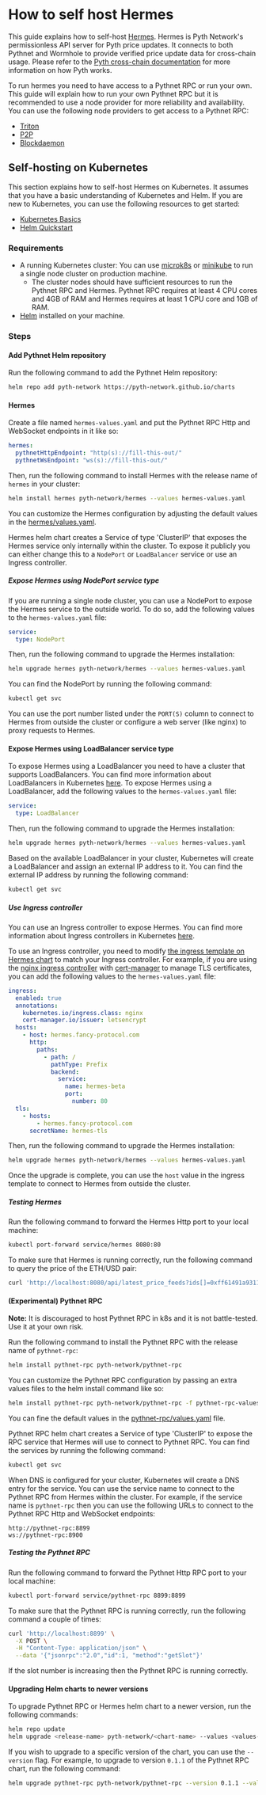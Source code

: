 # How to self host Hermes

This guide explains how to self-host [Hermes](../documentation/pythnet-price-feeds/hermes.mdx). Hermes is Pyth Network's permissionless API server for Pyth price updates.
It connects to both Pythnet and Wormhole to provide verified price update data for cross-chain usage. Please refer to the
[Pyth cross-chain documentation](https://pyth-network.gitbook.io/pyth-network/pyth-cross-chain) for more information on how Pyth works.

To run hermes you need to have access to a Pythnet RPC or run your own. This guide will explain how to run your own Pythnet RPC but it is recommended to use a node provider for more reliability and availability.
You can use the following node providers to get access to a Pythnet RPC:

- [Triton](https://triton.one)
- [P2P](https://p2p.org)
- [Blockdaemon](https://blockdaemon.com/)

## Self-hosting on Kubernetes

This section explains how to self-host Hermes on Kubernetes. It assumes that you have a basic understanding of Kubernetes and Helm. If you are new to Kubernetes, you can use the
following resources to get started:

- [Kubernetes Basics](https://kubernetes.io/docs/tutorials/kubernetes-basics/)
- [Helm Quickstart](https://helm.sh/docs/intro/quickstart/)

### Requirements

- A running Kubernetes cluster: You can use [microk8s](https://microk8s.io/) or [minikube](https://minikube.sigs.k8s.io/docs/) to run a single node cluster on production machine.
  - The cluster nodes should have sufficient resources to run the Pythnet RPC and Hermes. Pythnet RPC requires at least 4 CPU cores and 4GB of RAM and Hermes requires at least 1
    CPU core and 1GB of RAM.
- [Helm](https://helm.sh/) installed on your machine.

### Steps

#### Add Pythnet Helm repository

Run the following command to add the Pythnet Helm repository:

```bash
helm repo add pyth-network https://pyth-network.github.io/charts
```

#### Hermes

Create a file named `hermes-values.yaml` and put the Pythnet RPC Http and WebSocket endpoints in it like so:

```yaml
hermes:
  pythnetHttpEndpoint: "http(s)://fill-this-out/"
  pythnetWsEndpoint: "ws(s)://fill-this-out/"
```

Then, run the following command to install Hermes with the release name of `hermes` in your cluster:

```bash
helm install hermes pyth-network/hermes --values hermes-values.yaml
```

You can customize the Hermes configuration by adjusting the default values in the [hermes/values.yaml](https://github.com/pyth-network/charts/blob/main/charts/hermes/values.yaml).

Hermes helm chart creates a Service of type 'ClusterIP' that exposes the Hermes service only internally within the cluster. To expose it publicly you can either change this to a
`NodePort` or `LoadBalancer` service or use an Ingress controller.

##### Expose Hermes using NodePort service type

If you are running a single node cluster, you can use a NodePort to expose the Hermes service to the outside world. To do so, add the following values to the `hermes-values.yaml` file:

```yaml
service:
  type: NodePort
```

Then, run the following command to upgrade the Hermes installation:

```bash
helm upgrade hermes pyth-network/hermes --values hermes-values.yaml
```

You can find the NodePort by running the following command:

```bash
kubectl get svc
```

You can use the port number listed under the `PORT(S)` column to connect to Hermes from outside the cluster or configure a web server (like nginx) to proxy requests to Hermes.

#### Expose Hermes using LoadBalancer service type

To expose Hermes using a LoadBalancer you need to have a cluster that supports LoadBalancers. You can find more information about LoadBalancers in Kubernetes
[here](https://kubernetes.io/docs/concepts/services-networking/service/#loadbalancer). To expose Hermes using a LoadBalancer, add the following values to the `hermes-values.yaml` file:

```yaml
service:
  type: LoadBalancer
```

Then, run the following command to upgrade the Hermes installation:

```bash
helm upgrade hermes pyth-network/hermes --values hermes-values.yaml
```

Based on the available LoadBalancer in your cluster, Kubernetes will create a LoadBalancer and assign an external IP address to it. You can find the external IP address by running the following command:

```bash
kubectl get svc
```

##### Use Ingress controller

You can use an Ingress controller to expose Hermes. You can find more information about Ingress controllers in Kubernetes [here](https://kubernetes.io/docs/concepts/services-networking/ingress/).

To use an Ingress controller, you need to modify [the ingress template on Hermes chart](https://github.com/pyth-network/charts/blob/main/charts/hermes/values.yaml#L52-L66) to match your Ingress
controller. For example, if you are using the [nginx ingress controller](https://kubernetes.github.io/ingress-nginx/) with [cert-manager](https://cert-manager.io/docs/getting-started/) to manage TLS certificates,
you can add the following values to the `hermes-values.yaml` file:

```yaml
ingress:
  enabled: true
  annotations:
    kubernetes.io/ingress.class: nginx
    cert-manager.io/issuer: letsencrypt
  hosts:
    - host: hermes.fancy-protocol.com
      http:
        paths:
          - path: /
            pathType: Prefix
            backend:
              service:
                name: hermes-beta
                port:
                  number: 80
  tls:
    - hosts:
        - hermes.fancy-protocol.com
      secretName: hermes-tls
```

Then, run the following command to upgrade the Hermes installation:

```bash
helm upgrade hermes pyth-network/hermes --values hermes-values.yaml
```

Once the upgrade is complete, you can use the `host` value in the ingress template to connect to Hermes from outside the cluster.

##### Testing Hermes

Run the following command to forward the Hermes Http port to your local machine:

```bash
kubectl port-forward service/hermes 8080:80
```

To make sure that Hermes is running correctly, run the following command to query the price of the ETH/USD pair:

```bash
curl 'http://localhost:8080/api/latest_price_feeds?ids[]=0xff61491a931112ddf1bd8147cd1b641375f79f5825126d665480874634fd0ace
```

#### (Experimental) Pythnet RPC

**Note:** It is discouraged to host Pythnet RPC in k8s and it is not battle-tested. Use it at your own risk.

Run the following command to install the Pythnet RPC with the release name of `pythnet-rpc`:

```bash
helm install pythnet-rpc pyth-network/pythnet-rpc
```

You can customize the Pythnet RPC configuration by passing an extra values files to the helm install command like so:

```bash
helm install pythnet-rpc pyth-network/pythnet-rpc -f pythnet-rpc-values.yaml
```

You can fine the default values in the [pythnet-rpc/values.yaml](https://github.com/pyth-network/charts/blob/main/charts/pythnet-rpc/values.yaml) file.

Pythnet RPC helm chart creates a Service of type 'ClusterIP' to expose the RPC service that Hermes will use to connect to Pythnet RPC. You can find the services
by running the following command:

```bash
kubectl get svc
```

When DNS is configured for your cluster, Kubernetes will create a DNS entry for the service. You can use the service name to connect to the Pythnet RPC from Hermes
within the cluster. For example, if the service name is `pythnet-rpc` then you can use the following URLs to connect to the Pythnet RPC Http and WebSocket endpoints:

```
http://pythnet-rpc:8899
ws://pythnet-rpc:8900
```

##### Testing the Pythnet RPC

Run the following command to forward the Pythnet Http RPC port to your local machine:

```bash
kubectl port-forward service/pythnet-rpc 8899:8899
```

To make sure that the Pythnet RPC is running correctly, run the following command a couple of times:

```bash
curl 'http://localhost:8899' \
  -X POST \
  -H "Content-Type: application/json" \
  --data '{"jsonrpc":"2.0","id":1, "method":"getSlot"}'
```

If the slot number is increasing then the Pythnet RPC is running correctly.

#### Upgrading Helm charts to newer versions

To upgrade Pythnet RPC or Hermes helm chart to a newer version, run the following commands:

```bash
helm repo update
helm upgrade <release-name> pyth-network/<chart-name> --values <values-file>
```

If you wish to upgrade to a specific version of the chart, you can use the `--version` flag.
For example, to upgrade to version `0.1.1` of the Pythnet RPC chart, run the following command:

```bash
helm upgrade pythnet-rpc pyth-network/pythnet-rpc --version 0.1.1 --values pythnet-rpc-values.yaml
```
